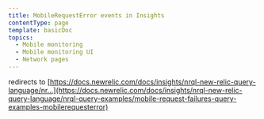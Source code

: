 ```yaml
---
title: MobileRequestError events in Insights
contentType: page
template: basicDoc
topics:
  - Mobile monitoring
  - Mobile monitoring UI
  - Network pages
---
```


redirects to [https://docs.newrelic.com/docs/insights/nrql-new-relic-query-language/nr...](https://docs.newrelic.com/docs/insights/nrql-new-relic-query-language/nrql-query-examples/mobile-request-failures-query-examples-mobilerequesterror)
